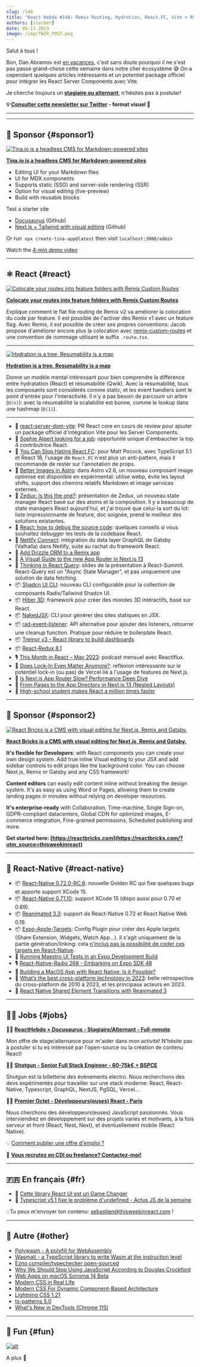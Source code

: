 ```yaml
---
slug: /148
title: "React Hebdo #148: Remix Routing, Hydration, React.FC, Vite + RSC, Zedux, Astro, Tremor, Valhalla, Reanimated, Expo-Apple-Targets, XCode 15..."
authors: [slorber]
date: 06-13-2023
image: /img/TWIR_POST.png
---
```


Salut à tous !

Bon, Dan Abramov est [en vacances](https://twitter.com/dan_abramov/status/1666459095979753477), c'est sans doute pourquoi il ne s'est pas passé grand-chose cette semaine dans notre cher écosystème 😅 On a cependant quelques articles intéressants et un potentiel package officiel pour intégrer les React Server Components avec Vite.

Je cherche toujours un [**stagiaire ou alternant**](https://gist.github.com/slorber/2f98ba706718d95590242aff6fedf955), n'hésites pas à postuler!

<!-- truncate -->

**💡 [Consulter cette newsletter sur Twitter](https://slo.im/thread) - format visuel 🎨**

---


<Support />

---

## 💸 Sponsor {#sponsor1}

[![Tina.io is a headless CMS for Markdown-powered sites](/emails/issues/140/tinacms.jpg)](https://tina.io/?utm_source=newsletter&utm_term=this-week-in-react)

**[Tina.io is a headless CMS for Markdown-powered sites](https://tina.io/?utm_source=newsletter&utm_term=this-week-in-react)**

- Editing UI for your Markdown files
- UI for MDX components
- Supports static (SSG) and server-side rendering (SSR)
- Option for visual editing (live-preview)
- Build with reusable blocks

Test a starter site

- [Docusaurus](https://github.com/tinacms/tinasaurus) (Github)
- [Next.js + Tailwind with visual editing](https://github.com/tinacms/tina-cloud-starter) (Github)

Or run  `npx create-tina-app@latest` then visit `localhost:3000/admin`

Watch the [4-min demo video](https://www.youtube.com/watch?v=zRkeKSZjlyw)

---

## ⚛️ React {#react}

[![Colocate your routes into feature folders with Remix Custom Routes](/emails/issues/148/remix-routing.jpg)](https://www.jacobparis.com/content/remix-custom-routes)

**[Colocate your routes into feature folders with Remix Custom Routes](https://www.jacobparis.com/content/remix-custom-routes)**

Explique comment le flat file routing de Remix v2 va améliorer la colocation du code par feature. Il est possible de l'activer dès Remix v1 avec un feature flag. Avec Remix, il est possible de créer ses propres conventions: Jacob propose d'améliorer encore plus la colocation avec [remix-custom-routes](https://github.com/jacobparis-insiders/remix-custom-routes) et une convention de nommage utilisant le suffix `.route.tsx`.

---

[![Hydration is a tree, Resumability is a map](/emails/issues/148/hydration.jpg)](https://www.builder.io/blog/hydration-tree-resumability-map)

**[Hydration is a tree, Resumability is a map](https://www.builder.io/blog/hydration-tree-resumability-map)**

Donne un modèle mental intéressant pour bien comprendre la différence entre hydratation (React) et résumabilité (Qwik). Avec la résumabilité, tous les composants sont considérés comme static, et les event handlers sont le point d'entrée pour l'interactivité. Il n'y a pas besoin de parcourir un arbre (`O(n)`): avec la résumabilité la scalabilité est bonne, comme le lookup dans une hashmap (`O(1)`).

---

- 👀 [react-server-dom-vite](https://twitter.com/nkSaraf98/status/1667934636297650179): PR React core en cours de review pour ajouter un package officiel d'intégration Vite pour les Server Components.
- 👤 [Sophie Alpert looking for a job](https://twitter.com/sebastienlorber/status/1668562588781748224): opportunité unique d'embaucher la top 4 contributrice React.
- 📜 [You Can Stop Hating React.FC](https://www.totaltypescript.com/you-can-stop-hating-react-fc): pour Matt Pocock, avec TypeScript 5.1 et React 18, l'usage de `React.FC` n'est plus un anti-pattern, mais il recommande de rester sur l'annotation de props.
- 📜 [Better Images in Astro](https://astro.build/blog/images/): dans Astro v2.6, un nouveau composant image optimisé est disponible en expérimental: utilise webp, évite les layout shifts, support des chemins relatifs Markdown et image services externes.
- 📜 [Zedux: Is this the one?](https://omnistac.github.io/zedux/blog/zedux-is-this-the-one): présentation de Zedux, un nouveau state manager React basé sur des atoms et la composition. Il y a beaucoup de state managers React aujourd'hui, et j'ai trouvé que celui-la sort du lot: liste impressionnante de feature, doc soignée, prend le meilleur des solutions existantes.
- 📜 [React: how to debug the source code](https://andreigatej.dev/blog/react-debugging-the-source-code/): quelques conseils si vous souhaitez debugger les tests de la codebase React.
- 📜 [Netlify Connect](https://twitter.com/ascorbic/status/1668586011117465600): intégration du data layer GraphQL de Gatsby (Valhalla) dans Netlify, suite au rachat du framework React.
- 📜 [Add Drizzle ORM to a Remix app](https://www.jacobparis.com/content/remix-drizzle)
- 📜 [A Visual Guide to the new App Router in Next.js 13](https://www.builder.io/blog/next-13-app-router)
- 🔗 [Thinking in React Query](https://tkdodo.eu/blog/thinking-in-react-query): slides de la présentation à React-Summit. React-Query est un "Async State Manager", et pas uniquement une solution de data fetching.
- 📦 [Shadcn UI CLI](https://twitter.com/shadcn/status/1666861850091458560): nouveau CLI configurable pour la collection de composants Radix/Tailwind Shadcn UI.
- 📦 [Hiber 3D](https://hiberworld.com/developer): framework pour créer des mondes 3D intéractifs, basé sur React.
- 📦 [NakedJSX](https://nakedjsx.org/): CLI pour générer des sites statiques en JSX.
- 📦 [rad-event-listener](https://github.com/JLarky/rad-event-listener): API alternative pour ajouter des listeners, retourne une cleanup function. Pratique pour réduire le boilerplate React.
- 📦 [Tremor v3 - React library to build dashboards](https://twitter.com/tremorlabs/status/1666706183409860610)
- 📦 [React-Redux 8.1](https://github.com/reduxjs/react-redux/releases/tag/v8.1.0)
- 🎙️ [This Month in React – May 2023](https://podcasters.spotify.com/pod/show/reactiflux/episodes/This-Month-in-React--May-2023-e25flvh): podcast mensuel avec Reactiflux.
- 🎥 [Does Lock-In Even Matter Anymore?](https://www.youtube.com/watch?v=rtgjFEJaFI8): reflexion intéressante sur le potentiel lock-in (ou pas) de Vercel lié à l'usage de features de Next.js.
- 🎥 [Is Next.js App Router Slow? Performance Deep Dive](https://www.youtube.com/watch?v=HbUDiNlU6Yw)
- 🎥 [From Pages to the App Directory in Next.js 13 (Nested Layouts)](https://www.youtube.com/watch?v=QkntFWb_V8k)
- 🎥 [High-school student makes React a million times faster](https://www.youtube.com/watch?v=VkezQMb1DHw)

<SubscribeFormEmbed placement="middle" />

---

## 💸 Sponsor {#sponsor2}

[![React Bricks is a CMS with visual editing for Next.js, Remix and Gatsby.](/emails/issues/148/reactbricks.png)](https://reactbricks.com/?utm_source=thisweekinreact)

**[React Bricks is a CMS with visual editing for Next.js, Remix and Gatsby.](https://reactbricks.com/?utm_source=thisweekinreact)**

**It's flexible for Developers**: with React components you can create your own design system. Add true inline Visual editing to your JSX and add sidebar controls to edit props like the background color. You can choose Next.js, Remix or Gatsby and any CSS framework!

**Content editors** can easily edit content inline without breaking the design system. It's as easy as using Word or Pages, allowing them to create landing pages in minutes without relying on developer resources.

**It's enterprise-ready** with Collaboration, Time-machine, Single Sign-on, GDPR-compliant datacenters, Global CDN for optimized images, E-commerce integration, Fine-grained permissions, Scheduled publishing and more.

**Get started here: [https://reactbricks.com](https://reactbricks.com/?utm_source=thisweekinreact)**

---

## 📱 React-Native {#react-native}

- 📦 [React-Native 0.72.0-RC.6](https://github.com/facebook/react-native/releases/tag/v0.72.0-rc.6): nouvelle Golden RC qui fixe quelques bugs et apporte support XCode 15.
- 📦 [React-Native 0.71.10](https://github.com/facebook/react-native/releases/tag/v0.71.10): support XCode 15 (dispo aussi pour 0.70 et 0.69).
- 📦 [Reanimated 3.3](https://twitter.com/swmansion/status/1668640779923849216): support de React-Native 0.72 et React Native Web 0.19.
- 📦 [Expo-Apple-Targets](https://github.com/EvanBacon/expo-apple-targets): Config Plugin pour créer des Apple targets (Share Extension, Widgets, Watch App...). Il s'agit uniquement de la partie génération/linking: cela [n'inclus pas la possibilité de coder ces targets en React-Native](https://twitter.com/Baconbrix/status/1668001651922223104).
- 📜 [Running Maestro UI Tests in an Expo Development Build](https://blog.mobile.dev/running-maestro-ui-tests-in-an-expo-development-builds-1ca443ab2a30)
- 🎙️ [React-Native-Radio 268 - Embarking on Expo SDK 48](https://reactnativeradio.com/episodes/rnr-268-embarking-on-expo-sdk-48)
- 🎥 [Building a MacOS App with React Native: Is it Possible?](https://www.youtube.com/watch?v=xkYy_6kje9E)
- 🎥 [What’s the best cross-platform technology in 2023](https://www.youtube.com/watch?v=lYfgGgJgHB0): belle retrospective du cross-platform de 2010 à 2023, et les principaux acteurs en 2023.
- 🎥 [React Native Shared Element Transitions with Reanimated 3](https://www.youtube.com/watch?v=tsleLxbvxe0)

---

## 🧑‍💻 Jobs {#jobs}

🧑‍💼 [**ReactHebdo + Docusaurus - Stagiaire/Alternant - Full-remote**](https://gist.github.com/slorber/2f98ba706718d95590242aff6fedf955)

Mon offre de stage/alternance pour m'aider dans mon activité! N'hésite pas à postuler si tu es intéressé par l'open-source ou la création de contenu React!

🧑‍💼 [**Shotgun - Senior Full Stack Engineer - 60-75k€ + BSPCE**](https://shotgun.teamtailor.com/jobs/1981578-senior-full-stack-engineer)

Shotgun est la billetterie des évènements electro. Nous recherchons des devs expérimentés pour travailler sur une stack moderne: React, React-Native, Typescript, GraphQL, NextJS, PgSQL, Vercel...

🧑‍💼 [**Premier Octet - Développeurs(euses) React - Paris**](https://www.premieroctet.com/jobs)

Nous cherchons des développeurs(euses) JavaScript passionnés. Vous interviendrez en développement sur des projets variés et motivants, à la fois serveur et front (React, Nest, Next), et éventuellement mobile (React Native).

💡 [Comment publier une offre d'emploi ?](https://thisweekinreact.com/fr/sponsor)

🏢 **[Vous recrutez en CDI ou freelance? Contactez-moi!](https://qq4ph6n1rk0.typeform.com/to/qjSZ38dQ#email={{subscriber.email_address}})**

---

## 🇫🇷 En français {#fr}

- 🎥 [Cette library React UI est un Game Changer](https://www.youtube.com/watch?v=IXAw4YbSDhw)
- 🎥 [Typescript v5.1 fixe le problème d'undefined - Actus JS de la semaine](https://www.youtube.com/watch?v=OmGICbHLOzU)

💡Tu peux m'envoyer ton contenu: [sebastien@thisweekinreact.com](mailto:sebastien@thisweekinreact.com?subject=Contenu%20en%20fran%C3%A7ais) !

---

## 🔀 Autre {#other}

- [Polywasm - A polyfill for WebAssembly](https://github.com/evanw/polywasm)
- [Wasmati - a TypeScript library to write Wasm at the instruction level](https://www.zksecurity.xyz/blog/posts/wasmati/)
- [Ezno compiler/typechecker open-sourced](https://github.com/kaleidawave/ezno/discussions/21)
- [Why We Should Stop Using JavaScript According to Douglas Crockford](https://www.youtube.com/watch?v=lc5Np9OqDHU)
- [Web Apps on macOS Sonoma 14 Beta](https://blog.tomayac.com/2023/06/07/web-apps-on-macos-sonoma-14-beta/)
- [Modern CSS in Real Life](https://chriscoyier.net/2023/06/06/modern-css-in-real-life/)
- [Modern CSS For Dynamic Component-Based Architecture](https://moderncss.dev/modern-css-for-dynamic-component-based-architecture/)
- [Lightning CSS 1.21](https://twitter.com/devongovett/status/1666476856990908416)
- [ts-patterns 5.0](https://github.com/gvergnaud/ts-pattern/releases/tag/v5.0.0)
- [What's New in DevTools (Chrome 115)](https://developer.chrome.com/blog/new-in-devtools-115/)

---

## 🤭 Fun {#fun}

[![alt](/emails/issues/148/meme.jpg)](https://twitter.com/adamwathan/status/1666939669311901696)

A plus 👋

